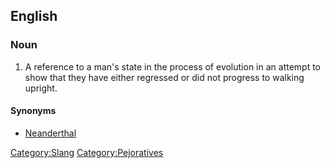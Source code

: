 ==English==
{{rfv}}
===Noun===
{{en-noun}}

# A reference to a man's state in the process of evolution in an attempt to show that they have either regressed or did not progress to walking upright.

====Synonyms====
*[[neanderthal|Neanderthal]]

[[Category:Slang]]
[[Category:Pejoratives]]